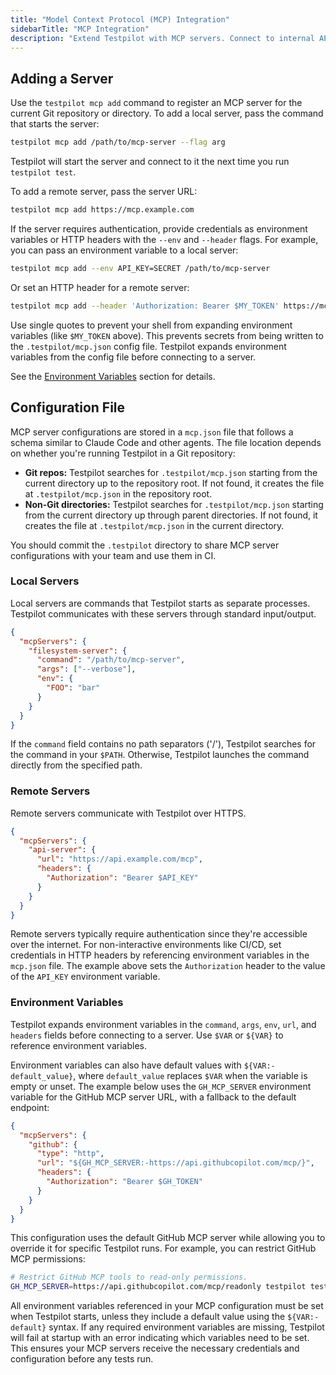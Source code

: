 ```yaml
---
title: "Model Context Protocol (MCP) Integration"
sidebarTitle: "MCP Integration"
description: "Extend Testpilot with MCP servers. Connect to internal APIs, custom scripts, and specialized tools to enhance testing capabilities."
---
```


## Adding a Server[​](#adding-a-server "Direct link to Adding a Server")

Use the `testpilot mcp add` command to register an MCP server for the current Git repository or
directory. To add a local server, pass the command that starts the server:

```bash
testpilot mcp add /path/to/mcp-server --flag arg
```

Testpilot will start the server and connect to it the next time you run `testpilot test`.

To add a remote server, pass the server URL:

```bash
testpilot mcp add https://mcp.example.com
```

If the server requires authentication, provide credentials as environment variables or HTTP headers
with the `--env` and `--header` flags. For example, you can pass an environment variable to a local
server:

```bash
testpilot mcp add --env API_KEY=SECRET /path/to/mcp-server
```

Or set an HTTP header for a remote server:

```bash
testpilot mcp add --header 'Authorization: Bearer $MY_TOKEN' https://mcp.example.com
```

Use single quotes to prevent your shell from expanding environment variables (like `$MY_TOKEN`
above). This prevents secrets from being written to the `.testpilot/mcp.json` config file. Testpilot
expands environment variables from the config file before connecting to a server.

See the [Environment Variables](#environment-variables) section for details.

## Configuration File[​](#configuration-file "Direct link to Configuration File")

MCP server configurations are stored in a `mcp.json` file that follows a schema similar to Claude
Code and other agents. The file location depends on whether you're running Testpilot in a Git
repository:

- **Git repos:** Testpilot searches for `.testpilot/mcp.json` starting from the current directory up
  to the repository root. If not found, it creates the file at `.testpilot/mcp.json` in the
  repository root.
- **Non-Git directories:** Testpilot searches for `.testpilot/mcp.json` starting from the current
  directory up through parent directories. If not found, it creates the file at
  `.testpilot/mcp.json` in the current directory.

You should commit the `.testpilot` directory to share MCP server configurations with your team and
use them in CI.

### Local Servers[​](#local-servers "Direct link to Local Servers")

Local servers are commands that Testpilot starts as separate processes. Testpilot communicates with
these servers through standard input/output.

```json
{
  "mcpServers": {
    "filesystem-server": {
      "command": "/path/to/mcp-server",
      "args": ["--verbose"],
      "env": {
        "FOO": "bar"
      }
    }
  }
}
```

If the `command` field contains no path separators ('/'), Testpilot searches for the command in your
`$PATH`. Otherwise, Testpilot launches the command directly from the specified path.

### Remote Servers[​](#remote-servers "Direct link to Remote Servers")

Remote servers communicate with Testpilot over HTTPS.

```json
{
  "mcpServers": {
    "api-server": {
      "url": "https://api.example.com/mcp",
      "headers": {
        "Authorization": "Bearer $API_KEY"
      }
    }
  }
}
```

Remote servers typically require authentication since they're accessible over the internet. For
non-interactive environments like CI/CD, set credentials in HTTP headers by referencing environment
variables in the `mcp.json` file. The example above sets the `Authorization` header to the value of
the `API_KEY` environment variable.

### Environment Variables[​](#environment-variables "Direct link to Environment Variables")

Testpilot expands environment variables in the `command`, `args`, `env`, `url`, and `headers` fields
before connecting to a server. Use `$VAR` or `${VAR}` to reference environment variables.

Environment variables can also have default values with `${VAR:-default_value}`, where
`default_value` replaces `$VAR` when the variable is empty or unset. The example below uses the
`GH_MCP_SERVER` environment variable for the GitHub MCP server URL, with a fallback to the default
endpoint:

```json
{
  "mcpServers": {
    "github": {
      "type": "http",
      "url": "${GH_MCP_SERVER:-https://api.githubcopilot.com/mcp/}",
      "headers": {
        "Authorization": "Bearer $GH_TOKEN"
      }
    }
  }
}
```

This configuration uses the default GitHub MCP server while allowing you to override it for specific
Testpilot runs. For example, you can restrict GitHub MCP permissions:

```bash
# Restrict GitHub MCP tools to read-only permissions.
GH_MCP_SERVER=https://api.githubcopilot.com/mcp/readonly testpilot test
```

All environment variables referenced in your MCP configuration must be set when Testpilot starts,
unless they include a default value using the `${VAR:-default}` syntax. If any required environment
variables are missing, Testpilot will fail at startup with an error indicating which variables need
to be set. This ensures your MCP servers receive the necessary credentials and configuration before
any tests run.
